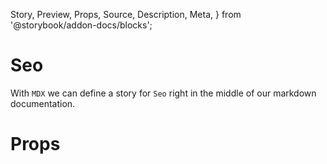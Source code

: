   Story,
  Preview,
  Props,
  Source,
  Description,
  Meta,
} from '@storybook/addon-docs/blocks';

<Meta title="Components/Seo" component={Seo} />

# Seo

With `MDX` we can define a story for `Seo` right in the middle of our
markdown documentation.

<Preview>
  <Story name="default">
    <Seo />
  </Story>
</Preview>

# Props

<Props of={Seo} />
